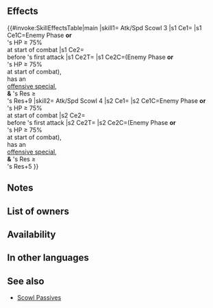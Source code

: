 {{Passive
|name=Atk/Spd Scowl
|type=A
|exclusive=0
|canUseWeapon={{WeaponList|Dragonstone}}
|canUseMove={{MoveList|All}}
|properties=random_owner
|1name=Atk/Spd Scowl 1
|alt1name=Atk Spd Scowl 1
|1tagid=SID_攻撃速さの竜眼1
|1effect=If foe initiates combat or foe's HP ≥ 75% at start of combat, grants Atk/Spd+2 to unit during combat, and also, if foe's attack can trigger foe's Special and unit's Res ≥ foe's Res+15 during combat, inflicts Special cooldown count+1 on foe before foe's first attack. (Cannot exceed the foe's maximum Special cooldown.)
|1cost=60
|1required=-
|1promotionTier=1
|1promotionRarity=4
|2name=Atk/Spd Scowl 2
|alt2name=Atk Spd Scowl 2
|2tagid=SID_攻撃速さの竜眼2
|2effect=If foe initiates combat or foe's HP ≥ 75% at start of combat, grants Atk/Spd+4 to unit during combat, and also, if foe's attack can trigger foe's Special and unit's Res ≥ foe's Res+12 during combat, inflicts Special cooldown count+1 on foe before foe's first attack. (Cannot exceed the foe's maximum Special cooldown.)
|2cost=120
|2promotionTier=1
|2promotionRarity=5
|3name=Atk/Spd Scowl 3
|alt3name=Atk Spd Scowl 3
|3tagid=SID_攻撃速さの竜眼3
|3effect=If foe initiates combat or foe's HP ≥ 75% at start of combat, grants Atk/Spd+6 to unit during combat, and also, if foe's attack can trigger foe's Special and unit's Res ≥ foe's Res+9 during combat, inflicts Special cooldown count+1 on foe before foe's first attack. (Cannot exceed the foe's maximum Special cooldown.)
|3cost=240
|3next=-
|4name=Atk/Spd Scowl 4
|alt4name=Atk Spd Scowl 4
|4tagid=SID_攻撃速さの竜眼4
|4effect=If foe initiates combat or foe's HP ≥ 75% at start of combat, grants Atk/Spd+7 to unit during combat, and also, if foe's attack can trigger foe's Special and unit's Res ≥ foe's Res+5 during combat, inflicts Special cooldown count+1 on foe before foe's first attack. (Cannot exceed the foe's maximum Special cooldown.)
|4cost=300
}}
==Effects==
{{#invoke:SkillEffectsTable|main
|skill1={{Si|Atk/Spd Scowl 3}} Atk/Spd Scowl 3
|s1 Ce1={{Eft|Temporary buffs|Atk/Spd|6}}
|s1 Ce1C=Enemy Phase '''or'''<br>{{Tgt|Foe}}'s HP ≥ 75%<br>at start of combat
|s1 Ce2={{Eft|Increase Cooldown|1}}<br>before {{Tgt|Foe}}'s first attack
|s1 Ce2T={{Tgt|Foe}}
|s1 Ce2C=(Enemy Phase '''or'''<br>{{Tgt|Foe}}'s HP ≥ 75%<br>at start of combat),<br>{{Tgt|Foe}} has an<br>[[offensive special]],<br>'''&''' {{Tgt|Unit}}'s Res ≥<br>{{Tgt|Foe}}'s Res+9
|skill2={{Si|Atk/Spd Scowl 4}} Atk/Spd Scowl 4
|s2 Ce1={{Eft|Temporary buffs|Atk/Spd|7}}
|s2 Ce1C=Enemy Phase '''or'''<br>{{Tgt|Foe}}'s HP ≥ 75%<br>at start of combat
|s2 Ce2={{Eft|Increase Cooldown|1}}<br>before {{Tgt|Foe}}'s first attack
|s2 Ce2T={{Tgt|Foe}}
|s2 Ce2C=(Enemy Phase '''or'''<br>{{Tgt|Foe}}'s HP ≥ 75%<br>at start of combat),<br>{{Tgt|Foe}} has an<br>[[offensive special]],<br>'''&''' {{Tgt|Unit}}'s Res ≥<br>{{Tgt|Foe}}'s Res+5
}}
==Notes==
{{IfFoeInitiates}}
{{Temporary buffs}}
{{CombatCooldownCount|+1}}
==List of owners==
{{Skill Hero List}}
==Availability==
{{PassiveFocusList}}
{{PassiveDistributionList}}
{{PassiveCombatManualList}}
==In other languages==
{{OtherLanguages
|english=Atk/Spd Scowl
|japanese=攻撃速さの竜眼
|german=Agr./Ges.-Blick
|spanishEU=Miedo Ata/Vel
|spanishLA=Ceño Atq./Vel.
|french=Rictus Atq/Vit
|italian=Cipiglio Att/Vel
|chineseTW=攻擊速度的龍眼
|portuguese=Carranca A/V
}}
==See also==
{{See also skills|cond=Description LIKE '%if foe_s attack can trigger%inflicts Special cooldown count+%on foe before foe_s first attack%' AND Exclusive='1'}}
* [[Scowl Passives]]
{{Passives Navbox|A}}